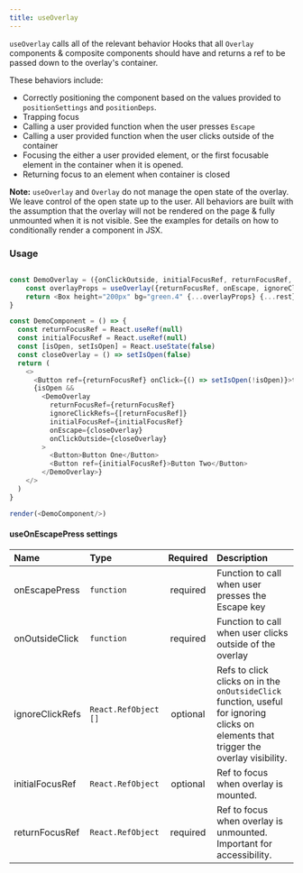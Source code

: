 ```yaml
---
title: useOverlay
---
```


`useOverlay` calls all of the relevant behavior Hooks that all `Overlay` components & composite components should have and returns a ref to be passed down to the overlay's container.

These behaviors include:

- Correctly positioning the component based on the values provided to `positionSettings` and `positionDeps`.
- Trapping focus
- Calling a user provided function when the user presses `Escape`
- Calling a user provided function when the user clicks outside of the container
- Focusing the either a user provided element, or the first focusable element in the container when it is opened.
- Returning focus to an element when container is closed

**Note:** `useOverlay` and `Overlay` do not manage the open state of the overlay. We leave control of the open state up to the user. All behaviors are built with the assumption that the overlay will not be rendered on the page & fully unmounted when it is not visible. See the examples for details on how to conditionally render a component in JSX.

### Usage

```javascript live noinline

const DemoOverlay = ({onClickOutside, initialFocusRef, returnFocusRef, ignoreClickRefs, onEscape, ...rest}) => {
    const overlayProps = useOverlay({returnFocusRef, onEscape, ignoreClickRefs, onClickOutside, initialFocusRef})
    return <Box height="200px" bg="green.4" {...overlayProps} {...rest}/>
}

const DemoComponent = () => {
  const returnFocusRef = React.useRef(null)
  const initialFocusRef = React.useRef(null)
  const [isOpen, setIsOpen] = React.useState(false)
  const closeOverlay = () => setIsOpen(false)
  return (
    <>
      <Button ref={returnFocusRef} onClick={() => setIsOpen(!isOpen)}>toggle</Button>
      {isOpen &&
        <DemoOverlay
          returnFocusRef={returnFocusRef}
          ignoreClickRefs={[returnFocusRef]}
          initialFocusRef={initialFocusRef}
          onEscape={closeOverlay}
          onClickOutside={closeOverlay}
        >
          <Button>Button One</Button>
          <Button ref={initialFocusRef}>Button Two</Button>
        </DemoOverlay>}
    </>
  )
}

render(<DemoComponent/>)
```


#### useOnEscapePress settings

| Name | Type | Required | Description |
| :- | :- | :-: | :- |
| onEscapePress | `function` | required | Function to call when user presses the Escape key |
| onOutsideClick | `function` | required | Function to call when user clicks outside of the overlay |
| ignoreClickRefs | `React.RefObject []` | optional | Refs to click clicks on in the `onOutsideClick` function, useful for ignoring clicks on elements that trigger the overlay visibility. |
| initialFocusRef | `React.RefObject` | optional | Ref to focus when overlay is mounted. |
| returnFocusRef | `React.RefObject` | required | Ref to focus when overlay is unmounted. Important for accessibility. |